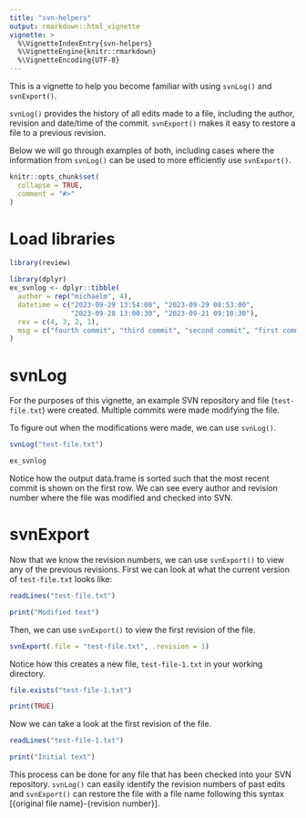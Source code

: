 ```yaml
---
title: "svn-helpers"
output: rmarkdown::html_vignette
vignette: >
  %\VignetteIndexEntry{svn-helpers}
  %\VignetteEngine{knitr::rmarkdown}
  %\VignetteEncoding{UTF-8}
---
```


This is a vignette to help you become familiar with using `svnLog()` and 
`svnExport()`.

`svnLog()` provides the history of all edits made to a file, including the
author, revision and date/time of the commit. `svnExport()` makes it easy to
restore a file to a previous revision.

Below we will go through examples of both, including cases where the information
from `svnLog()` can be used to more efficiently use `svnExport()`. 

```r
knitr::opts_chunk$set(
  collapse = TRUE,
  comment = "#>"
)
```

# Load libraries

```r
library(review)
```

```r
library(dplyr)
ex_svnlog <- dplyr::tibble(
  author = rep("michaelm", 4),
  datetime = c("2023-09-29 13:54:00", "2023-09-29 08:53:00", 
               "2023-09-28 13:00:30", "2023-09-21 09:10:30"),
  rev = c(4, 3, 2, 1),
  msg = c("fourth commit", "third commit", "second commit", "first commit")
)
```

# svnLog

For the purposes of this vignette, an example SVN repository and file 
(`test-file.txt`) were created. Multiple commits were made modifying the file. 

To figure out when the modifications were made, we can use `svnLog()`.

```r
svnLog("test-file.txt")
```

```r
ex_svnlog
```

Notice how the output data.frame is sorted such that the most recent commit is
shown on the first row. We can see every author and revision number where the 
file was modified and checked into SVN. 

# svnExport

Now that we know the revision numbers, we can use `svnExport()` to view any of
the previous revisions. First we can look at what the current version of 
`test-file.txt` looks like:

```r
readLines("test-file.txt")
```

```r
print("Modified text")
```

Then, we can use `svnExport()` to view the first revision of the file.

```r
svnExport(.file = "test-file.txt", .revision = 1)
```

Notice how this creates a new file, `test-file-1.txt` in your working directory.

```r
file.exists("test-file-1.txt")
```

```r
print(TRUE)
```

Now we can take a look at the first revision of the file.

```r
readLines("test-file-1.txt")
```

```r
print("Initial text")
```

This process can be done for any file that has been checked into your SVN
repository. `svnLog()` can easily identify the revision numbers of past edits
and `svnExport()` can restore the file with a file name following this syntax
[{original file name}-{revision number}].

